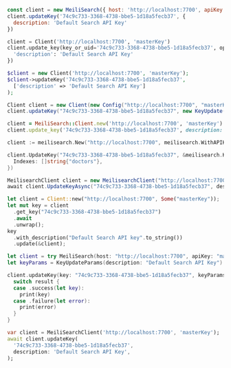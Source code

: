 <CodeGroup>

```javascript JS
const client = new MeiliSearch({ host: 'http://localhost:7700', apiKey: 'masterKey' })
client.updateKey('74c9c733-3368-4738-bbe5-1d18a5fecb37', {
  description: 'Default Search API Key'
})
```

```python Python
client = Client('http://localhost:7700', 'masterKey')
client.update_key(key_or_uid='74c9c733-3368-4738-bbe5-1d18a5fecb37', options={
  'description': 'Default Search API Key'
})
```

```php PHP
$client = new Client('http://localhost:7700', 'masterKey');
$client->updateKey('74c9c733-3368-4738-bbe5-1d18a5fecb37',
  ['description' => 'Default Search API Key']
);
```

```java Java
Client client = new Client(new Config("http://localhost:7700", "masterKey"));
client.updateKey("74c9c733-3368-4738-bbe5-1d18a5fecb37", new KeyUpdate().setDescription("Default Search API Key"));
```

```ruby Ruby
client = MeiliSearch::Client.new('http://localhost:7700', 'masterKey')
client.update_key('74c9c733-3368-4738-bbe5-1d18a5fecb37', description: 'Default Search API Key')
```

```go Go
client := meilisearch.New("http://localhost:7700", meilisearch.WithAPIKey("masterKey"))

client.UpdateKey("74c9c733-3368-4738-bbe5-1d18a5fecb37", &meilisearch.Key{
  Indexes: []string{"doctors"},
})
```

```csharp C#
MeilisearchClient client = new MeilisearchClient("http://localhost:7700", "masterKey");
await client.UpdateKeyAsync("74c9c733-3368-4738-bbe5-1d18a5fecb37", description: "Default Search API Key");
```

```rust Rust
let client = Client::new("http://localhost:7700", Some("masterKey"));
let mut key = client
  .get_key("74c9c733-3368-4738-bbe5-1d18a5fecb37")
  .await
  .unwrap();
key
  .with_description("Default Search API key".to_string())
  .update(&client);
```

```swift Swift
let client = try MeiliSearch(host: "http://localhost:7700", apiKey: "masterKey")
let keyParams = KeyUpdateParams(description: "Default Search API Key")

client.updateKey(key: "74c9c733-3368-4738-bbe5-1d18a5fecb37", keyParams: keyParams) { result in
  switch result {
  case .success(let key):
    print(key)
  case .failure(let error):
    print(error)
  }
}
```

```dart Dart
var client = MeiliSearchClient('http://localhost:7700', 'masterKey');
await client.updateKey(
  '74c9c733-3368-4738-bbe5-1d18a5fecb37',
  description: 'Default Search API Key',
);
```
</CodeGroup>